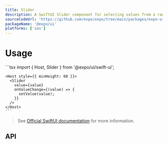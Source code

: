 ```yaml
---
title: Slider
description: A SwiftUI Slider component for selecting values from a range.
sourceCodeUrl: 'https://github.com/expo/expo/tree/main/packages/expo-ui'
packageName: '@expo/ui'
platforms: ['ios']
---
```



<APIInstallSection />

# Usage

<Tabs>
  <Tab label="iOS">
    <ContentSpotlight
      alt="Slider component on iOS."
      src="/static/images/expo-ui/slider/ios.png"
      className="max-w-[480px]"
    />
  </Tab>
  <Tab label="Code">
    ```tsx
    import { Host, Slider } from '@expo/ui/swift-ui';

    <Host style={{ minHeight: 60 }}>
      <Slider
        value={value}
        onValueChange={(value) => {
          setValue(value);
        }}
      />
    </Host>
    ```

  </Tab>
</Tabs>

> See [Official SwiftUI documentation](https://developer.apple.com/documentation/swiftui/slider) for more information.

## API

<APISection packageName="expo-ui/swift-ui/slider" apiName="Slider" />
